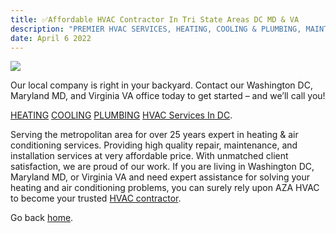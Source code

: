 ```yaml
---
title: ✅Affordable HVAC Contractor In Tri State Areas DC MD & VA
description: "PREMIER HVAC SERVICES, HEATING, COOLING & PLUMBING, MAINTENANCE OR EMERGENCY REPAIR SERVICE FROM THE BEST HVAC CONTRACTOR SOLUTIONS FOR YOUR COMFORT"
date: April 6 2022
---
```


<img src="https://github.com/msaak/AZA-HVAC-Company-in-DC-VA-MD/blob/main/images/AZAHVAC-banner.jpg" />

Our local company is right in your backyard. Contact our Washington DC, Maryland MD, and Virginia VA office today to get started – and we’ll call you!

[HEATING](https://azahvac.com/)
[COOLING](https://azahvac.com/)
[PLUMBING](https://azahvac.com/)
[HVAC Services In DC](https://azahvac.com/).

Serving the metropolitan area for over 25 years expert in heating & air conditioning services. Providing high quality repair, maintenance, and installation services at very affordable price. With unmatched client satisfaction, we are proud of our work. If you are living in Washington DC, Maryland MD, or Virginia VA and need expert assistance for solving your heating and air conditioning problems, you can surely rely upon AZA HVAC to become your trusted [HVAC contractor](https://azahvac.com/).

Go back [home](/).
